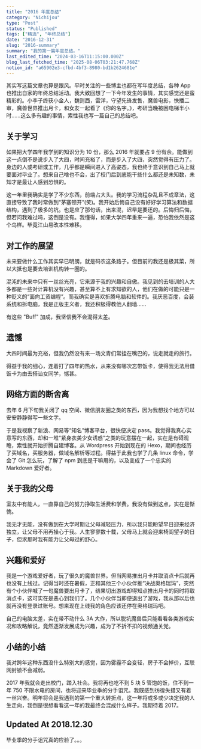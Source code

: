 ```yaml
---
title: "2016 年度总结"
category: "Nichijou"
type: "Post"
status: "Published"
tags: ["精选", "年终总结"]
date: "2016-12-31"
slug: "2016-summary"
summary: "我的第一篇年度总结。"
last_edited_time: "2024-03-16T11:15:00.000Z"
blog_last_fetched_time: "2025-08-06T03:21:47.768Z"
notion_id: "a65902e3-cfbd-4bf3-8980-bd1b2624681e"
---
```



其实写这篇文章也算是跟风。平时关注的一些博主也都在写年度总结，各种 App 也推出自家的年终总结活动。我大致回想了一下今年发生的事情，其实感觉还是蛮精彩的。小李子终获小金人，魏则西，雷洋，守望先锋发售，魔兽电影，快播二审，魔兽世界推出月卡，和女友一起看了《你的名字。》，考研当晚被困电梯半小时……这么多有趣的事情，索性我也写一篇自己的总结吧。


## 关于学习


如果把大学四年我学到的知识分为 10 份，那么 2016 年就要占 9 份有余。能做到这一点倒不是说步入了大四，时间充裕了，而是步入了大四，突然觉得有压力了。身边的人或考研或工作，几乎都是瞬间进入了高姿态，我也终于意识到自己马上就要面对毕业了。想来自己啥也不会，出了校门后到底能干些什么都还是未知数，未知才是最让人感到恐惧的。


这一年里我确实是学了不少东西，前端占大头。我的学习流程杂乱且不成章法，这直接导致了我时常做到“茅塞顿开”(笑)。我开始后悔自己没有好好学习算法和数据结构，遇到了极多的坑。也是应了那句话，出来混，迟早是要还的。后悔归后悔，但若问我难过吗，这倒是没有。我懂得，如果大学四年重来一遍，恐怕我依然是这个鸟样。毕竟江山易改本性难移。


## **对工作的展望**


未来要做什么工作其实早已明朗，就是码农这条路子。但目前的我还是极其菜，所以大抵也是要去培训机构转一圈的。


混沌的未来中只有一丝丝光亮，它来源于我的兴趣和自傲。我见到的去培训的人大多都是一些对计算机没有兴趣，甚至算不上有求知欲的人，他们在做的可能只是一种贬义的“面向工资编程”。而我确实是喜欢折腾电脑和软件的。我厌恶百度，会装系统和拆电脑，我是正版主义者，我还积极得教他人翻墙……


有这些 "Buff" 加成，我坚信我不会混得太差。


## **遗憾**


大四时间最为充裕，但我仍然没有来一场文青们常挂在嘴巴的，说走就走的旅行。


得益于我的细心，连着打了四年的热水，从来没有哪次忘带饭卡，使得我无法用借饭卡为由去搭讪女同学，憾甚。


## **网络方面的断舍离**


去年 6 月下旬我关闭了 qq 空间、微信朋友圈之类的东西，因为我想找个地方可以安安静静得写一些文字。


于是我视察了新浪、网易等“知名”博客平台，很快便决定 pass。我觉得我真心实意写的东西，却和一堆“紧身衣美少女诱惑”之类的玩意摆在一起，实在是有碍观瞻，索性就开始折腾自建博客。从 Wordpress 开始到现在的 Hexo，期间也经历了买域名，买服务器，做域名解析等过程。得益于此我也学了几条 linux 命令，学会了 Git 怎么玩，了解了 npm 到底是干嘛用的，以及变成了一个忠实的 Markdown 爱好者。


## **关于我的父母**


室友中有能人，一直靠自己的努力挣取生活费和学费。我没有做到这点，实在是惭愧。


我无才无能，没有做到在大学时期让父母减轻压力，所以我只能盼望早日迎来经济独立，让父母不用再操心于我。人生寥寥数十载，父母马上就会迎来椅闾望子的日子，但求那时我有能力让父母过的舒心。


## **兴趣和爱好**


我是一个游戏爱好者，玩了很久的魔兽世界。但当网易推出月卡并取消点卡后就再也没有上线过。记得当时还在暑假，正和其他三个小伙伴推“决战奥格瑞玛”，突然有个小伙伴喊了一句魔兽要出月卡了，结果切出游戏却得知点推出月卡的同时将取消点卡，这可实在是恶心到我们了。几个小伙伴当即便退出了游戏，我从那以后也就再没有登录过账号。想来现在上线我的角色应该还停在奥格瑞玛吧。


自己的电脑太差，实在带不动什么 3A 大作，所以脱坑魔兽后只能看看各类游戏实况和攻略解说，竟然逐渐发展成为兴趣，成为了不折不扣的视频通关党。


## **小结的小结**


我对跨年这种东西没什么特别大的感觉，因为雾霾不会变轻，房子不会掉价，互联网封锁不会减弱。


2017 年我就会走出校门，踏入社会。我将再也吃不到 5 块 5 管饱的饭，住不到一年 750 不限水电的房间，也将迎来毕业季的分手诅咒。我既感到彷徨失措又有着一丝兴奋。明年将会是我遇到的第一个重大转折点，这一年将或多或少决定我的人生走向，我倒是很想看看这一年的我最终会混成什么样子。我期待着 2017。


## **Updated At 2018.12.30**


毕业季的分手诅咒真的应验了。。。

